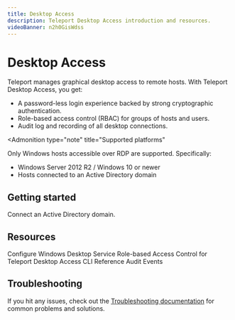 ```yaml
---
title: Desktop Access
description: Teleport Desktop Access introduction and resources.
videoBanner: n2h0GisWdss
---
```


# Desktop Access

Teleport manages graphical desktop access to remote hosts. With Teleport
Desktop Access, you get:

- A password-less login experience backed by strong cryptographic
  authentication.
- Role-based access control (RBAC) for groups of hosts and users.
- Audit log and recording of all desktop connections.

<Admonition
  type="note"
  title="Supported platforms"
>
  Only Windows hosts accessible over RDP are supported. Specifically:

  - Windows Server 2012 R2 / Windows 10 or newer
  - Hosts connected to an Active Directory domain
</Admonition>

## Getting started

<TileSet>
  <Tile icon="desktop" title="Getting started" href="./getting-started.mdx">
    Connect an Active Directory domain.
  </Tile>
</TileSet>

## Resources

<TileSet>
  <Tile icon="desktop" title="Configuration" href="./reference/configuration.mdx">
    Configure Windows Desktop Service
  </Tile>
  <Tile icon="desktop" title="RBAC" href="./rbac.mdx">
    Role-based Access Control for Teleport Desktop Access
  </Tile>
  <Tile icon="desktop" title="CLI" href="./reference/cli.mdx">
    CLI Reference
  </Tile>
  <Tile icon="desktop" title="Audit" href="./reference/audit.mdx">
    Audit Events
  </Tile>
</TileSet>

## Troubleshooting

If you hit any issues, check out the [Troubleshooting documentation](./troubleshooting.mdx)
for common problems and solutions.
